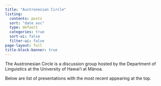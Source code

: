 ```yaml
---
title: "Austronesian Circle"
listing:
  contents: posts
  sort: "date asc"
  type: default
  categories: true
  sort-ui: false
  filter-ui: false
page-layout: full
title-block-banner: true
---
```


The Austronesian Circle is a discussion group hosted by the Department of Linguistics at the University of Hawai‘i at Mānoa.

Below are list of presentations with the most recent appearing at the top.